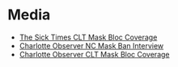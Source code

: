 # Media

- [The Sick Times CLT Mask Bloc Coverage](https://thesicktimes.org/2024/03/12/how-mask-blocs-are-keeping-communities-safe-with-neglected-government-stockpiles/)
- [Charlotte Observer NC Mask Ban Interview](https://www.charlotteobserver.com/news/state/north-carolina/article288689245.html)
- [Charlotte Observer CLT Mask Bloc Coverage](https://www.charlotteobserver.com/news/local/know-your-704/article291586130.html)
